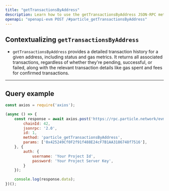 ```yaml
---
title: "getTransactionsByAddress"
description: Learn how to use the getTransactionsByAddress JSON-RPC method.
openapi: "openapi-evm POST /#particle_getTransactionsByAddress"
---
```


## Contextualizing `getTransactionsByAddress`

- `getTransactionsByAddress` provides a detailed transaction history for a given address, including status and gas metrics. It returns all associated transactions, regardless of whether they're pending, successful, or failed, along with the relevant transaction details like gas spent and fees for confirmed transactions.

***

## Query example

```javascript JavaScript
const axios = require('axios');

(async () => {
    const response = await axios.post('https://rpc.particle.network/evm-chain', {
        chainId: 42,
        jsonrpc: '2.0',
        id: 1,
        method: 'particle_getTransactionsByAddress',
        params: ['0x425249Cf0F2f91f488E24cF7B1AA3186748f7516'],
    }, {
        auth: {
            username: 'Your Project Id',
            password: 'Your Project Server Key',
        }
    });

    console.log(response.data);
})();
```